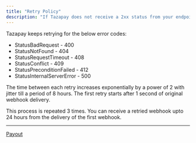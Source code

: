 ```yaml
---
title: "Retry Policy"
description: "If Tazapay does not receive a 2xx status from your endpoint as an acknowledgement of successful webhook delivery, it keeps retrying."
---
```


Tazapay keeps retrying for the below error codes:

* StatusBadRequest - 400
* StatusNotFound - 404
* StatusRequestTimeout - 408
* StatusConflict - 409
* StatusPreconditionFailed - 412
* StatusInternalServerError - 500

The time between each retry increases exponentially by a power of 2 with jitter till a period of 8 hours. The first retry starts after 1 second of original webhook delivery.

This process is repeated 3 times. You can receive a retried webhook upto 24 hours from the delivery of the first webhook.

***

[Payout](/docs/payout-webhook)
